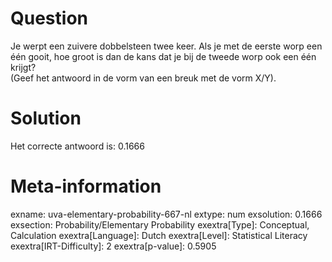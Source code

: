Question
========

Je werpt een zuivere dobbelsteen twee keer. Als je met de eerste worp
een één gooit, hoe groot is dan de kans dat je bij de tweede worp ook
een één krijgt?\
(Geef het antwoord in de vorm van een breuk met de vorm X/Y).


Solution
========

Het correcte antwoord is: 0.1666

Meta-information
================
exname: uva-elementary-probability-667-nl
extype: num
exsolution: 0.1666
exsection: Probability/Elementary Probability
exextra[Type]: Conceptual, Calculation
exextra[Language]: Dutch
exextra[Level]: Statistical Literacy
exextra[IRT-Difficulty]: 2
exextra[p-value]: 0.5905
